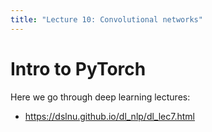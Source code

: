 ```yaml
---
title: "Lecture 10: Convolutional networks"
---
```


# Intro to PyTorch

Here we go through deep learning lectures:

- <https://dslnu.github.io/dl_nlp/dl_lec7.html>
